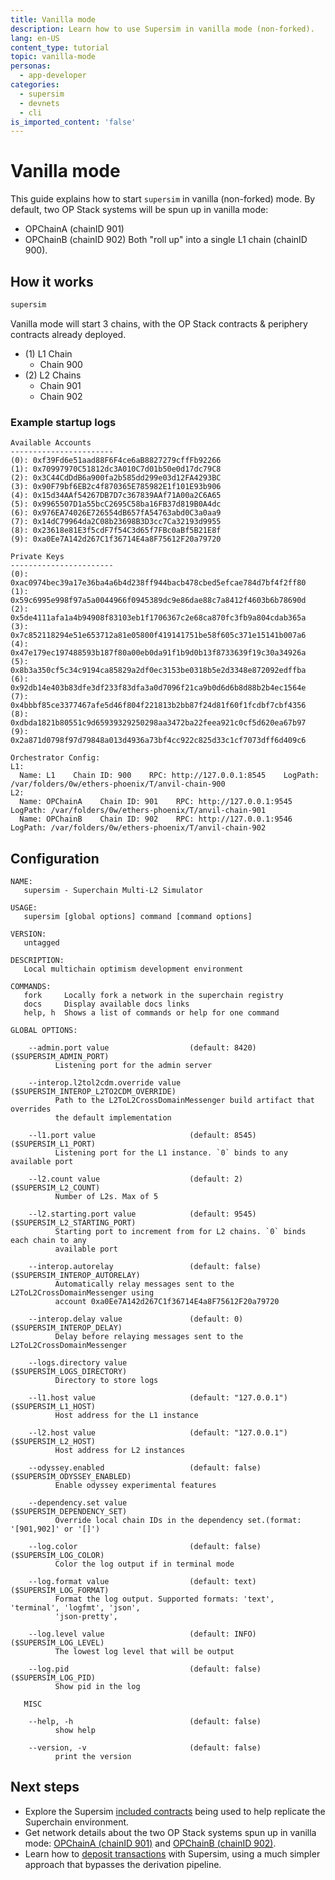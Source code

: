 ```yaml
---
title: Vanilla mode
description: Learn how to use Supersim in vanilla mode (non-forked).
lang: en-US
content_type: tutorial
topic: vanilla-mode
personas:
  - app-developer
categories:
  - supersim
  - devnets
  - cli
is_imported_content: 'false'
---
```



# Vanilla mode

This guide explains how to start `supersim` in vanilla (non-forked) mode. By default, two OP Stack systems will be spun up in vanilla mode:

*   OPChainA (chainID 901)
*   OPChainB (chainID 902)
    Both "roll up" into a single L1 chain (chainID 900).

## How it works

```sh
supersim
```

Vanilla mode will start 3 chains, with the OP Stack contracts & periphery contracts already deployed.

*   (1) L1 Chain
    *   Chain 900
*   (2) L2 Chains
    *   Chain 901
    *   Chain 902

### Example startup logs

```
Available Accounts
-----------------------
(0): 0xf39Fd6e51aad88F6F4ce6aB8827279cffFb92266
(1): 0x70997970C51812dc3A010C7d01b50e0d17dc79C8
(2): 0x3C44CdDdB6a900fa2b585dd299e03d12FA4293BC
(3): 0x90F79bf6EB2c4f870365E785982E1f101E93b906
(4): 0x15d34AAf54267DB7D7c367839AAf71A00a2C6A65
(5): 0x9965507D1a55bcC2695C58ba16FB37d819B0A4dc
(6): 0x976EA74026E726554dB657fA54763abd0C3a0aa9
(7): 0x14dC79964da2C08b23698B3D3cc7Ca32193d9955
(8): 0x23618e81E3f5cdF7f54C3d65f7FBc0aBf5B21E8f
(9): 0xa0Ee7A142d267C1f36714E4a8F75612F20a79720

Private Keys
-----------------------
(0): 0xac0974bec39a17e36ba4a6b4d238ff944bacb478cbed5efcae784d7bf4f2ff80
(1): 0x59c6995e998f97a5a0044966f0945389dc9e86dae88c7a8412f4603b6b78690d
(2): 0x5de4111afa1a4b94908f83103eb1f1706367c2e68ca870fc3fb9a804cdab365a
(3): 0x7c852118294e51e653712a81e05800f419141751be58f605c371e15141b007a6
(4): 0x47e179ec197488593b187f80a00eb0da91f1b9d0b13f8733639f19c30a34926a
(5): 0x8b3a350cf5c34c9194ca85829a2df0ec3153be0318b5e2d3348e872092edffba
(6): 0x92db14e403b83dfe3df233f83dfa3a0d7096f21ca9b0d6d6b8d88b2b4ec1564e
(7): 0x4bbbf85ce3377467afe5d46f804f221813b2bb87f24d81f60f1fcdbf7cbf4356
(8): 0xdbda1821b80551c9d65939329250298aa3472ba22feea921c0cf5d620ea67b97
(9): 0x2a871d0798f97d79848a013d4936a73bf4cc922c825d33c1cf7073dff6d409c6

Orchestrator Config:
L1:
  Name: L1    Chain ID: 900    RPC: http://127.0.0.1:8545    LogPath: /var/folders/0w/ethers-phoenix/T/anvil-chain-900
L2:
  Name: OPChainA    Chain ID: 901    RPC: http://127.0.0.1:9545    LogPath: /var/folders/0w/ethers-phoenix/T/anvil-chain-901
  Name: OPChainB    Chain ID: 902    RPC: http://127.0.0.1:9546    LogPath: /var/folders/0w/ethers-phoenix/T/anvil-chain-902
```

## Configuration

```
NAME:
   supersim - Superchain Multi-L2 Simulator

USAGE:
   supersim [global options] command [command options]

VERSION:
   untagged

DESCRIPTION:
   Local multichain optimism development environment

COMMANDS:
   fork     Locally fork a network in the superchain registry
   docs     Display available docs links
   help, h  Shows a list of commands or help for one command

GLOBAL OPTIONS:

    --admin.port value                  (default: 8420)                    ($SUPERSIM_ADMIN_PORT)
          Listening port for the admin server

    --interop.l2tol2cdm.override value                                     ($SUPERSIM_INTEROP_L2TO2CDM_OVERRIDE)
          Path to the L2ToL2CrossDomainMessenger build artifact that overrides
          the default implementation

    --l1.port value                     (default: 8545)                    ($SUPERSIM_L1_PORT)
          Listening port for the L1 instance. `0` binds to any available port

    --l2.count value                    (default: 2)                       ($SUPERSIM_L2_COUNT)
          Number of L2s. Max of 5

    --l2.starting.port value            (default: 9545)                    ($SUPERSIM_L2_STARTING_PORT)
          Starting port to increment from for L2 chains. `0` binds each chain to any
          available port

    --interop.autorelay                 (default: false)                   ($SUPERSIM_INTEROP_AUTORELAY)
          Automatically relay messages sent to the L2ToL2CrossDomainMessenger using
          account 0xa0Ee7A142d267C1f36714E4a8F75612F20a79720

    --interop.delay value               (default: 0)                       ($SUPERSIM_INTEROP_DELAY)
          Delay before relaying messages sent to the L2ToL2CrossDomainMessenger

    --logs.directory value                                                 ($SUPERSIM_LOGS_DIRECTORY)
          Directory to store logs

    --l1.host value                     (default: "127.0.0.1")             ($SUPERSIM_L1_HOST)
          Host address for the L1 instance

    --l2.host value                     (default: "127.0.0.1")             ($SUPERSIM_L2_HOST)
          Host address for L2 instances

    --odyssey.enabled                   (default: false)                   ($SUPERSIM_ODYSSEY_ENABLED)
          Enable odyssey experimental features

    --dependency.set value                                                 ($SUPERSIM_DEPENDENCY_SET)
          Override local chain IDs in the dependency set.(format: '[901,902]' or '[]')

    --log.color                         (default: false)                   ($SUPERSIM_LOG_COLOR)
          Color the log output if in terminal mode

    --log.format value                  (default: text)                    ($SUPERSIM_LOG_FORMAT)
          Format the log output. Supported formats: 'text', 'terminal', 'logfmt', 'json',
          'json-pretty',

    --log.level value                   (default: INFO)                    ($SUPERSIM_LOG_LEVEL)
          The lowest log level that will be output

    --log.pid                           (default: false)                   ($SUPERSIM_LOG_PID)
          Show pid in the log

   MISC

    --help, -h                          (default: false)
          show help

    --version, -v                       (default: false)
          print the version
```

## Next steps

- Explore the Supersim [included contracts](/app-developers/tutorials/supersim/chain-env/included-contracts) being used to help replicate the Superchain environment.
- Get network details about the two OP Stack systems spun up in vanilla mode: [OPChainA (chainID 901)](/app-developers/tutorials/supersim/chain-env/chain-a) and [OPChainB (chainID 902)](/app-developers/tutorials/supersim/chain-env/chain-b).
- Learn how to [deposit transactions](/app-developers/tutorials/supersim/deposit-transactions) with Supersim, using a much simpler approach that bypasses the derivation pipeline.
